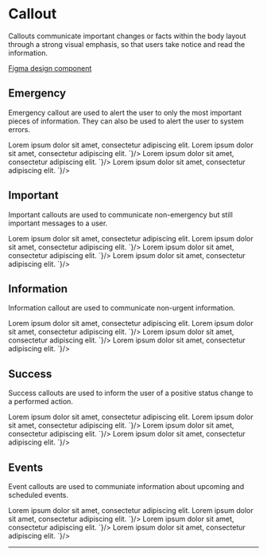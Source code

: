 
<Meta title="Components/Callout" />

# Callout

Callouts communicate important changes or facts within the body layout through a strong visual emphasis,
so that users take notice and read the information.

[Figma design component](https://www.figma.com/file/3pb2IK8s2QUqWieH79KdN7/Components---DIO-DS?node-id=434%3A14140)

## Emergency

Emergency callout are used to alert the user to only the most important pieces of information.
They can also be used to alert the user to system errors.

<GoACallout type="emergency" title="Emergency callout">
  Lorem ipsum dolor sit amet, consectetur adipiscing elit.
</GoACallout>

<Tabs>
  <Tab label="Web Component">
    <CodeSnippet lang="html" code={`
      <goa-callout type="emergency" title="Emergency callout">
        Lorem ipsum dolor sit amet, consectetur adipiscing elit.
      </goa-callout>
    `}/>
  </Tab>
  <Tab label="Angular">
    <CodeSnippet lang="html" code={`
      <goa-callout type="emergency" title="Emergency callout">
        Lorem ipsum dolor sit amet, consectetur adipiscing elit.
      </goa-callout>
    `}/>
  </Tab>
  <Tab label="React">
    <CodeSnippet lang="jsx" code={`
      <GoACallout type="emergency" title="Emergency callout">
        Lorem ipsum dolor sit amet, consectetur adipiscing elit.
      </GoACallout>
    `}/>
  </Tab>
</Tabs>

## Important

Important callouts are used to communicate non-emergency but still important messages to a user.

<GoACallout type="important" title="Important callout">
  Lorem ipsum dolor sit amet, consectetur adipiscing elit.
</GoACallout>

<Tabs>
  <Tab label="Web Component">
    <CodeSnippet lang="html" code={`
      <goa-callout type="important" title="Important callout">
        Lorem ipsum dolor sit amet, consectetur adipiscing elit.
      </goa-callout>
    `}/>
  </Tab>
  <Tab label="Angular">
    <CodeSnippet lang="html" code={`
      <goa-callout type="important" title="Important callout">
        Lorem ipsum dolor sit amet, consectetur adipiscing elit.
      </goa-callout>
    `}/>
  </Tab>
  <Tab label="React">
    <CodeSnippet lang="jsx" code={`
      <GoACallout type="important" title="Important callout">
        Lorem ipsum dolor sit amet, consectetur adipiscing elit.
      </GoACallout>
    `}/>
  </Tab>
</Tabs>

## Information

Information callout are used to communicate non-urgent information.

<GoACallout type="information" title="Information callout">
  Lorem ipsum dolor sit amet, consectetur adipiscing elit.
</GoACallout>

<Tabs>
  <Tab label="Web Component">
    <CodeSnippet lang="html" code={`
      <goa-callout type="information" title="Information callout">
        Lorem ipsum dolor sit amet, consectetur adipiscing elit.
      </goa-callout>
    `}/>
  </Tab>
  <Tab label="Angular">
    <CodeSnippet lang="html" code={`
      <goa-callout type="information" title="Information callout">
        Lorem ipsum dolor sit amet, consectetur adipiscing elit.
      </goa-callout>
    `}/>
  </Tab>
  <Tab label="React">
    <CodeSnippet lang="jsx" code={`
      <GoACallout type="information" title="Information callout">
        Lorem ipsum dolor sit amet, consectetur adipiscing elit.
      </GoACallout>
    `}/>
  </Tab>
</Tabs>


## Success

Success callouts are used to inform the user of a positive status change to a performed action.

<GoACallout type="success" title="Success callout">
  Lorem ipsum dolor sit amet, consectetur adipiscing elit.
</GoACallout>

<Tabs>
  <Tab label="Web Component">
    <CodeSnippet lang="html" code={`
      <goa-callout type="success" title="Success callout">
        Lorem ipsum dolor sit amet, consectetur adipiscing elit.
      </goa-callout>
    `}/>
  </Tab>
  <Tab label="Angular">
    <CodeSnippet lang="html" code={`
      <goa-callout type="success" title="Success callout">
        Lorem ipsum dolor sit amet, consectetur adipiscing elit.
      </goa-callout>
    `}/>
  </Tab>
  <Tab label="React">
    <CodeSnippet lang="jsx" code={`
      <GoACallout type="success" title="Success callout">
        Lorem ipsum dolor sit amet, consectetur adipiscing elit.
      </GoACallout>
    `}/>
  </Tab>
</Tabs>

## Events

Event callouts are used to communiate information about upcoming and scheduled events.

<GoACallout type="event" title="Event callout">
  Lorem ipsum dolor sit amet, consectetur adipiscing elit.
</GoACallout>

<Tabs>
  <Tab label="Web Component">
    <CodeSnippet lang="html" code={`
      <goa-callout type="event" title="Event callout">
        Lorem ipsum dolor sit amet, consectetur adipiscing elit.
      </goa-callout>
    `}/>
  </Tab>
  <Tab label="Angular">
    <CodeSnippet lang="html" code={`
      <goa-callout type="event" title="Event callout">
        Lorem ipsum dolor sit amet, consectetur adipiscing elit.
      </goa-callout>
    `}/>
  </Tab>
  <Tab label="React">
    <CodeSnippet lang="jsx" code={`
      <GoACallout type="event" title="Event callout">
        Lorem ipsum dolor sit amet, consectetur adipiscing elit.
      </GoACallout>
    `}/>
  </Tab>
</Tabs>

---

<SupportInfo />
